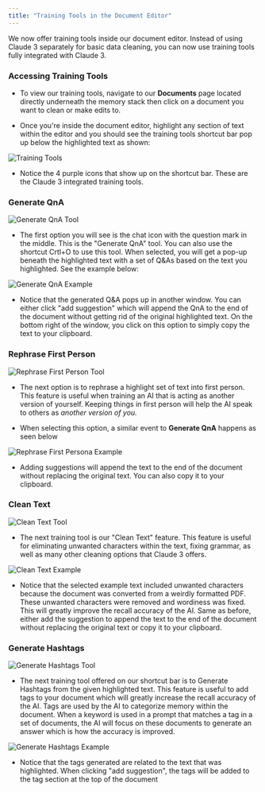 ```yaml
---
title: "Training Tools in the Document Editor"
---
```


We now offer training tools inside our document editor. Instead of using Claude 3 separately for basic data cleaning, you can now use training tools fully integrated with Claude 3.

### Accessing Training Tools

* To view our training tools, navigate to our **Documents** page located directly underneath the memory stack then click on a document you want to clean or make edits to.

* Once you're inside the document editor, highlight any section of text within the editor and you should see the training tools shortcut bar pop up below the highlighted text as shown:&#x20;

<img
  className="block dark:hidden"
  src="/images/tools-1.png"
  alt="Training Tools"
/>

* Notice the 4 purple icons that show up on the shortcut bar. These are the Claude 3 integrated training tools. &#x20;

### Generate QnA

<img
  className="block dark:hidden"
  src="/images/tools-2.png"
  alt="Generate QnA Tool"
/>

[](https://app.gitbook.com/o/nbVBaUyixnBYw8JgeVIt/s/dbMN7r709l6jIY1z4OHN/training-your-ai/training-tools-in-the-document-editor#generate-qna)

* The first option you will see is the chat icon with the question mark in the middle. This is the "Generate QnA" tool. You can also use the shortcut Crtl+O to use this tool. When selected, you will get a pop-up beneath the highlighted text with a set of Q\&As based on the text you highlighted. See the example below:&#x20;

<img
  className="block dark:hidden"
  src="/images/tools-3.png"
  alt="Generate QnA Example"
/>

* Notice that the generated Q\&A pops up in another window. You can either click "add suggestion" which will append the QnA to the end of the document without getting rid of the original highlighted text. On the bottom right of the window, you click on this option to simply copy the text to your clipboard.

### Rephrase First Person

<img
  className="block dark:hidden"
  src="/images/tools-4.png"
  alt="Rephrase First Person Tool"
/>

* The next option is to rephrase a highlight set of text into first person. This feature is useful when training an AI that is acting as another version of yourself. Keeping things in first person will help the AI speak to others as *another version of you.*

* When selecting this option, a similar event to **Generate QnA** happens as seen below

<img
  className="block dark:hidden"
  src="/images/tools-5.png"
  alt="Rephrase First Persona Example"
/>

* Adding suggestions will append the text to the end of the document without replacing the original text. You can also copy it to your clipboard.

### **Clean Text**

<img
  className="block dark:hidden"
  src="/images/tools-6.png"
  alt="Clean Text Tool"
/>

* The next training tool is our "Clean Text" feature. This feature is useful for eliminating unwanted characters within the text, fixing grammar, as well as many other cleaning options that Claude 3 offers.

<img
  className="block dark:hidden"
  src="/images/tools-7.png"
  alt="Clean Text Example"
/>

* Notice that the selected example text included unwanted characters because the document was converted from a weirdly formatted PDF. These unwanted characters were removed and wordiness was fixed. This will greatly improve the recall accuracy of the AI. Same as before, either add the suggestion to append the text to the end of the document without replacing the original text or copy it to your clipboard.

### Generate Hashtags[](#generate-hashtags)

<img
  className="block dark:hidden"
  src="/images/tools-8.png"
  alt="Generate Hashtags Tool"
/>

* The next training tool offered on our shortcut bar is to Generate Hashtags from the given highlighted text. This feature is useful to add tags to your document which will greatly increase the recall accuracy of the AI. Tags are used by the AI to categorize memory within the document. When a keyword is used in a prompt that matches a tag in a set of documents, the AI will focus on these documents to generate an answer which is how the accuracy is improved.

<img
  className="block dark:hidden"
  src="/images/tools-9.png"
  alt="Generate Hashtags Example"
/>

* Notice that the tags generated are related to the text that was highlighted. When clicking "add suggestion", the tags will be added to the tag section at the top of the document
